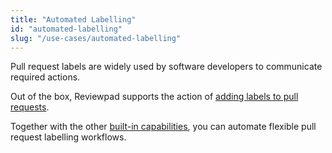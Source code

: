 ```yaml
---
title: "Automated Labelling"
id: "automated-labelling"
slug: "/use-cases/automated-labelling"
---
```



Pull request labels are widely used by software developers to communicate required actions.

Out of the box, Reviewpad supports the action of [adding labels to pull requests](../guides/built-ins#addlabel).

Together with the other [built-in capabilities](../guides/built-ins), you can automate flexible pull request labelling workflows.

<DocCardList items={useCurrentSidebarCategory().items} />
